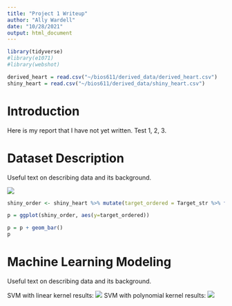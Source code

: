 ```yaml
---
title: "Project 1 Writeup"
author: "Ally Wardell"
date: "10/28/2021"
output: html_document
---
```


```r
library(tidyverse)
#library(e1071)
#library(webshot)

derived_heart = read.csv("~/bios611/derived_data/derived_heart.csv")
shiny_heart = read.csv("~/bios611/derived_data/shiny_heart.csv")

```

# Introduction
Here is my report that I have not yet written. Test 1, 2, 3. 

# Dataset Description
Useful text on describing data and its background. 

![](~/bios611/table1_descriptive.png)
```r

shiny_order <- shiny_heart %>% mutate(target_ordered = Target_str %>% fct_infreq() %>% fct_rev())

p = ggplot(shiny_order, aes(y=target_ordered))

p = p + geom_bar()
p
```


# Machine Learning Modeling
Useful text on describing data and its background. 

SVM with linear kernel results: 
![](~/bios611/table2_svmlinear.png)
SVM with polynomial kernel results: 
![](~/bios611/table2_svmpoly.png)
```r


```
